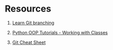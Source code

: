 # Resources

1. [Learn Git branching](https://learngitbranching.js.org)

2. [Python OOP Tutorials - Working with Classes](https://youtube.com/playlist?list=PL-osiE80TeTsqhIuOqKhwlXsIBIdSeYtc&si=7RTobfxH_wzWtBsU)

3. [Git Cheat Sheet](https://education.github.com/git-cheat-sheet-education.pdf)